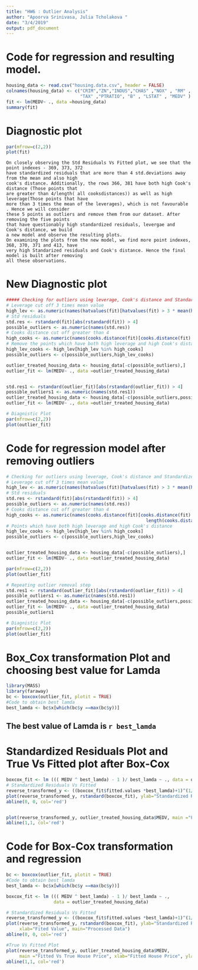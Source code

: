 ```yaml
---
title: "HW6 : Outlier Analysis"
author: "Apoorva Srinivasa, Julia Tcholakova "
date: "3/4/2019"
output: pdf_document
---
```



# Code for regression and resulting model.


```r
housing_data <- read.csv("housing.data.csv", header = FALSE)
colnames(housing_data) <- c("CRIM","ZN","INDUS","CHAS" ,"NOX" , "RM" , "AGE" , "DIS" ,"RAD" ,
                            "TAX" ,"PTRATIO", "B" , "LSTAT" , "MEDV" )
fit <- lm(MEDV~ ., data =housing_data)
summary(fit)
```

\pagebreak

# Diagnostic plot 

```r
par(mfrow=c(2,2))
plot(fit)
```



```
On closely observing the Std Residuals Vs Fitted plot, we see that the point indexes - 369, 373, 372 
have standardized residuals that are more than 4 std.deviations away from the mean and also high 
cook's distance. Additionally, the rows 366, 381 have both high Cook's distance (Those points that 
are greater than 4/length( all cooksdistances)) as well as high leverage(Those points that have 
more than 3 times the mean of the leverages), which is not favourable . Hence we will consider 
these 5 points as outliers and remove them from our dataset. After removing the five points 
that have questionably high standardized residuals, levergae and Cook's distance, we build 
a new model and observe the resulting plots.
On examining the plots from the new model, we find more point indexes, 368, 370, 371 and 413, have
very high Standarized residuals and Cook's distance. Hence the final model is built after removing
all these observations.
```

\pagebreak

# New Diagnostic plot 

```r
##### Checking for outliers using leverage, Cook's distance and Standardized residuals
# Leverage cut off 3 times mean value
high_lev <- as.numeric(names(hatvalues(fit)[hatvalues(fit) > 3 * mean(hatvalues(fit))]))
# Std residuals
std.res <- rstandard(fit)[abs(rstandard(fit)) > 4]
possible_outliers <- as.numeric(names(std.res))
# Cooks distance cut off greater than 4
high_cooks <- as.numeric(names(cooks.distance(fit)[cooks.distance(fit) > 4 / length(cooks.distance(fit))]))
# Remove the points which have both high leverage and high Cook's distance
high_lev_cooks <- high_lev[high_lev %in% high_cooks]
possible_outliers <- c(possible_outliers,high_lev_cooks)

outlier_treated_housing_data <- housing_data[-c(possible_outliers),]
outlier_fit <- lm(MEDV~ ., data =outlier_treated_housing_data)


std.res1 <- rstandard(outlier_fit)[abs(rstandard(outlier_fit)) > 4]
possible_outliers1 <- as.numeric(names(std.res1))
outlier_treated_housing_data <- housing_data[-c(possible_outliers,possible_outliers1),]
outlier_fit <- lm(MEDV~ ., data =outlier_treated_housing_data)

# Diagnistic Plot
par(mfrow=c(2,2))
plot(outlier_fit)
```

\pagebreak

# Code for regression model after removing outliers

```r
# Checking for outliers using leverage, Cook's distance and Standardized residuals
# Leverage cut off 3 times mean value
high_lev <- as.numeric(names(hatvalues(fit)[hatvalues(fit) > 3 * mean(hatvalues(fit))]))
# Std residuals
std.res <- rstandard(fit)[abs(rstandard(fit)) > 4]
possible_outliers <- as.numeric(names(std.res))
# Cooks distance cut off greater than 4
high_cooks <- as.numeric(names(cooks.distance(fit)[cooks.distance(fit) > 4 / 
                                                     length(cooks.distance(fit))]))
# Points which have both high leverage and high Cook's distance
high_lev_cooks <- high_lev[high_lev %in% high_cooks]
possible_outliers <- c(possible_outliers,high_lev_cooks)


outlier_treated_housing_data <- housing_data[-c(possible_outliers),]
outlier_fit <- lm(MEDV~ ., data =outlier_treated_housing_data)

par(mfrow=c(2,2))
plot(outlier_fit)

# Repeating outlier removal step
std.res1 <- rstandard(outlier_fit)[abs(rstandard(outlier_fit)) > 4]
possible_outliers1 <- as.numeric(names(std.res1))
outlier_treated_housing_data <- housing_data[-c(possible_outliers,possible_outliers1),]
outlier_fit <- lm(MEDV~ ., data =outlier_treated_housing_data)
possible_outliers1

# Diagnistic Plot
par(mfrow=c(2,2))
plot(outlier_fit)
```

\pagebreak

# Box_Cox transformation Plot and choosing best value for Lamda

```r
library(MASS)
library(faraway)
bc <- boxcox(outlier_fit, plotit = TRUE)
#Code to obtain best lamda
best_lamda <- bc$x[which(bc$y ==max(bc$y))] 
```

##  The best value of Lamda is  `r best_lamda` 

\pagebreak

# Standardized Residuals Plot and True Vs Fitted plot after Box-Cox

```r
boxcox_fit <- lm ((( MEDV ^ best_lamda) - 1 )/ best_lamda ~ ., data = outlier_treated_housing_data)
# Standardized Residuals Vs Fitted
reverse_transformed_y <- ((boxcox_fit$fitted.values *best_lamda)+1)^(1/best_lamda)
plot(reverse_transformed_y, rstandard(boxcox_fit), ylab="Standardized Residuals", xlab="Fited Value", main="Processed Data")
abline(0, 0, col='red')    


plot(reverse_transformed_y, outlier_treated_housing_data$MEDV, main ="Fitted Vs True House Price", xlab="Fitted House Price", ylab="True House Price") 
abline(1,1, col='red')    

```

\pagebreak

# Code for Box-Cox transformation and regression

```r

bc <- boxcox(outlier_fit, plotit = TRUE)
#Code to obtain best lamda
best_lamda <- bc$x[which(bc$y ==max(bc$y))] 

boxcox_fit <- lm ((( MEDV ^ best_lamda) - 1 )/ best_lamda ~ ., 
                  data = outlier_treated_housing_data)

# Standardized Residuals Vs Fitted
reverse_transformed_y <- ((boxcox_fit$fitted.values *best_lamda)+1)^(1/best_lamda)
plot(reverse_transformed_y, rstandard(boxcox_fit), ylab="Standardized Residuals",
     xlab="Fited Value", main="Processed Data")
abline(0, 0, col='red')    

#True Vs Fitted Plot
plot(reverse_transformed_y, outlier_treated_housing_data$MEDV, 
     main ="Fitted Vs True House Price", xlab="Fitted House Price", ylab="True House Price") 
abline(1,1, col='red') 
```




